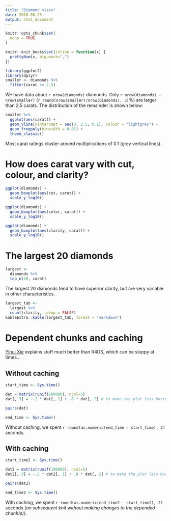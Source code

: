 ```yaml
---
title: "Diamond sizes"
date: 2016-08-25
output: html_document
---
```


```r
knitr::opts_chunk$set(
  echo = TRUE
)

knitr::knit_hooks$set(inline = function(x) {
  prettyNum(x, big.mark=",")
})
```


```r
library(ggplot2)
library(dplyr)
smaller <- diamonds %>% 
  filter(carat <= 2.5)
```

We have data about `r nrow(diamonds)` diamonds. Only `r nrow(diamonds) - nrow(smaller)` (`r round(nrow(smaller)/nrow(diamonds), 3)`%) are larger than 2.5 carats. The distribution of the remainder is shown below:

```r
smaller %>% 
  ggplot(aes(carat)) + 
  geom_vline(xintercept = seq(0, 2.5, 0.1), colour = "lightgrey") +
  geom_freqpoly(binwidth = 0.01) +
  theme_classic()
```

Most carat ratings cluster around multiplications of 0.1 (grey vertical lines).

# How does carat vary with cut, colour, and clarity?

```r
ggplot(diamonds) +
  geom_boxplot(aes(cut, carat)) +
  scale_y_log10()
```

```r
ggplot(diamonds) +
  geom_boxplot(aes(color, carat)) +
  scale_y_log10()
```

```r
ggplot(diamonds) +
  geom_boxplot(aes(clarity, carat)) +
  scale_y_log10()
```

# The largest 20 diamonds

```r
largest <- 
  diamonds %>% 
  top_n(20, carat)
```

The largest 20 diamonds tend to have superior clarity, but are very variable in other characteristics.

```r
largest_tab <- 
  largest %>% 
  count(clarity, .drop = FALSE)
kableExtra::kable(largest_tab, format = "markdown")
```

# Dependent chunks and caching

[Yihui Xie](https://yihui.org/knitr/demo/cache/) explains stuff much better than R4DS, which can be sloppy at times...

## Without caching
```r
start_time <- Sys.time()
```

```r
dat = matrix(runif(100000), ncol=5)
dat[, 3] = -.2 * dat[, 1] + .8 * dat[, 2] # to make the plot less boring
```

```r
pairs(dat)
```

```r
end_time <- Sys.time()
```

Without caching, we spent `r round(as.numeric(end_time - start_time), 2)` seconds.

## With caching
```r
start_time2 <- Sys.time()
```

```r
dat2 = matrix(runif(100000), ncol=5)
dat2[, 3] = -.2 * dat2[, 1] + .8 * dat[, 2] # to make the plot less boring
```

```r
pairs(dat2)
```

```r
end_time2 <- Sys.time()
```

With caching, we spent `r round(as.numeric(end_time2 - start_time2), 2)` seconds (*on subsequent knit without making changes to the depended chunk(s)*).
